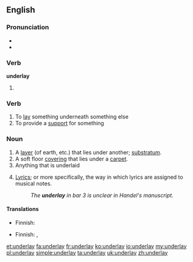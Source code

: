 ==English==

===Pronunciation===
* {{IPA|/ʌndəɻˈleɪ/}}
* {{rhymes|eɪ}}

===Verb===
'''underlay'''

# {{simple past of|underlie}}

===Verb===
{{en-verb|underlays|underlaying|underlaid}}

# To [[lay]] something underneath something else
# To provide a [[support]] for something

===Noun===
{{en-noun}}

# A [[layer]] (of earth, etc.) that lies under another; [[substratum]].
# A soft floor [[covering]] that lies under a [[carpet]].
# Anything that is underlaid
# {{music}} [[lyrics|Lyrics]]; or more specifically, the way in which lyrics are assigned to musical notes.
#: ''The '''underlay''' in bar 3 is unclear in Handel's manuscript.''

====Translations====
{{trans-top|soft floor covering under carpet}}
* Finnish: {{t-|fi|alusmatto}}
{{trans-mid}}
{{trans-bottom}}

{{trans-top|anything underlaid}}
* Finnish: {{t-|fi|alunen}}, {{t+|fi|alusta}}
{{trans-mid}}
{{trans-bottom}}

[[et:underlay]]
[[fa:underlay]]
[[fr:underlay]]
[[ko:underlay]]
[[io:underlay]]
[[my:underlay]]
[[pl:underlay]]
[[simple:underlay]]
[[ta:underlay]]
[[uk:underlay]]
[[zh:underlay]]